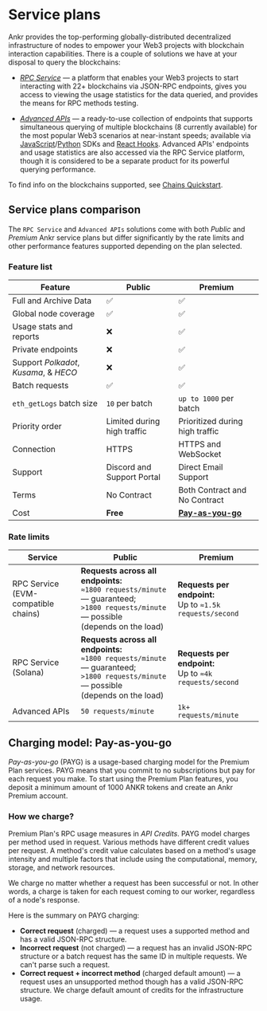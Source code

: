 # Service plans

Ankr provides the top-performing globally-distributed decentralized infrastructure of nodes to empower your Web3 projects with blockchain interaction capabilities. There is a couple of solutions we have at your disposal to query the blockchains:

  * *[RPC Service](/rpc-service/getting-started)* — a platform that enables your Web3 projects to start interacting with 22+ blockchains via JSON-RPC endpoints, gives you access to viewing the usage statistics for the data queried, and provides the means for RPC methods testing.

  * *[Advanced APIs](/advanced-api/overview)* — a ready-to-use collection of endpoints that supports simultaneous querying of multiple blockchains (8 currently available) for the most popular Web3 scenarios at near-instant speeds; available via [JavaScript](/advanced-api/javascript-sdk)/[Python](/advanced-api/python-sdk) SDKs and [React Hooks](/advanced-api/react-hooks). Advanced APIs' endpoints and usage statistics are also accessed via the RPC Service platform, though it is considered to be a separate product for its powerful querying performance.

To find info on the blockchains supported, see [Chains Quickstart](/rpc-service/chains/chains-list/).

## Service plans comparison

The `RPC Service` and `Advanced APIs` solutions come with both *Public* and *Premium* Ankr service plans but differ significantly by the rate limits and other performance features supported depending on the plan selected.

### Feature list

| Feature                                | Public                      | Premium                                                                       |
|----------------------------------------|-----------------------------|-------------------------------------------------------------------------------|
| Full and Archive Data                  | ✅                           | ✅                                                                             |
| Global node coverage                   | ✅                           | ✅                                                                             |
| Usage stats and reports                | ❌                           | ✅                                                                             |
| Private endpoints                      | ❌                           | ✅                                                                             |
| Support *Polkadot*, *Kusama*, & *HECO* | ❌                           | ✅                                                                             |
| Batch requests                         | ✅                           | ✅                                                                             |
| `eth_getLogs` batch size               | `10` per batch              | `up to 1000` per batch                                                        |
| Priority order                         | Limited during high traffic | Prioritized during high traffic                                               |
| Connection                             | HTTPS                       | HTTPS and WebSocket                                                           |
| Support                                | Discord and Support Portal  | Direct Email Support                                                          |
| Terms                                  | No Contract                 | Both Contract and No Contract                                                 |
| Cost                                   | **Free**                    | **[Pay-as-you-go](/rpc-service/service-plans/#charging-model-pay-as-you-go)** |

### Rate limits

| Service                                 | Public                                                                                                                                        | Premium                                                      |
|-----------------------------------------|-----------------------------------------------------------------------------------------------------------------------------------------------|--------------------------------------------------------------|
| RPC Service<br/>(EVM-compatible chains) | **Requests across all endpoints:**<br/>`≈1800 requests/minute` — guaranteed;<br/>`>1800 requests/minute` — possible<br/>(depends on the load) | **Requests per endpoint:**<br/>Up to `≈1.5k requests/second` |
| RPC Service<br/>(Solana)                | **Requests across all endpoints:**<br/>`≈1800 requests/minute` — guaranteed;<br/>`>1800 requests/minute` — possible<br/>(depends on the load) | **Requests per endpoint:**<br/>Up to `≈4k requests/second`   |
| Advanced APIs                           | `50 requests/minute`                                                                                                                          | `1k+ requests/minute`                                        |

## Charging model: Pay-as-you-go

_Pay-as-you-go_ (PAYG) is a usage-based charging model for the Premium Plan services. PAYG means that you commit to no subscriptions but pay for each request you make. To start using the Premium Plan features, you deposit a minimum amount of 1000 ANKR tokens and create an Ankr Premium account.

### How we charge?

Premium Plan's RPC usage measures in *API Credits*. PAYG model charges per method used in request. Various methods have different credit values per request. A method's credit value calculates based on a method's usage intensity and multiple factors that include using the computational, memory, storage, and network resources.

[//]: # (Premium Plan supports two communication protocols:)

[//]: # ()
[//]: # (* **HTTPS** — this one is used either for individual or batch requests.)

[//]: # (* **WebSocket** — this one is used to establish a communication channel.)

We charge no matter whether a request has been successful or not. In other words, a charge is taken for each request coming to our worker, regardless of a node's response.

Here is the summary on PAYG charging:

  * **Correct request** (charged) — a request uses a supported method and has a valid JSON-RPC structure. 
  * **Incorrect request** (not charged) — a request has an invalid JSON-RPC structure or a batch request has the same ID in multiple requests. We can't parse such a request.
  * **Correct request + incorrect method** (charged default amount) — a request uses an unsupported method though has a valid JSON-RPC structure. We charge default amount of credits for the infrastructure usage.

[//]: # (## Get started with Premium)

[//]: # ()
[//]: # (1. Go to the [RPC Services]&#40;https://www.ankr.com/rpc/&#41; platform.)

[//]: # (2. [Connect your wallet]&#40;/rpc-service/premium-account-operations/#connect-wallet&#41;.)

[//]: # (3. [Deposit funds]&#40;/rpc-service/premium-account-operations/#top-up&#41;.)

[//]: # (4. [Add Premium Endpoints into your project]&#40;/rpc-service/blockchain-interactions/#rpc-apis-for-your-project&#41; to interact with a blockchain.)
